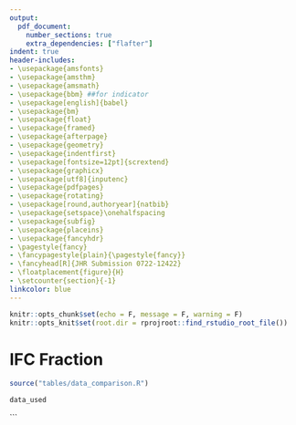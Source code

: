 ```yaml
---
output: 
  pdf_document:
    number_sections: true
    extra_dependencies: ["flafter"]
indent: true
header-includes:
- \usepackage{amsfonts}
- \usepackage{amsthm}
- \usepackage{amsmath}
- \usepackage{bbm} ##for indicator
- \usepackage[english]{babel}
- \usepackage{bm}
- \usepackage{float}
- \usepackage{framed}
- \usepackage{afterpage}
- \usepackage{geometry}
- \usepackage{indentfirst}
- \usepackage[fontsize=12pt]{scrextend}
- \usepackage{graphicx}
- \usepackage[utf8]{inputenc}
- \usepackage{pdfpages}
- \usepackage{rotating}
- \usepackage[round,authoryear]{natbib}
- \usepackage{setspace}\onehalfspacing
- \usepackage{subfig}
- \usepackage{placeins}
- \usepackage{fancyhdr}
- \pagestyle{fancy}
- \fancypagestyle{plain}{\pagestyle{fancy}}
- \fancyhead[R]{JHR Submission 0722-12422}
- \floatplacement{figure}{H}
- \setcounter{section}{-1}
linkcolor: blue
---
```


```r
knitr::opts_chunk$set(echo = F, message = F, warning = F)
knitr::opts_knit$set(root.dir = rprojroot::find_rstudio_root_file())
```

# IFC Fraction
```r
source("tables/data_comparison.R")
```



```r
data_used
```

```

